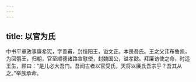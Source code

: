 ```yaml
---
---
---
```

title: 以官为氏
---




中书平章政事廉希宪，字善甫，封恒阳王，谥文正。本畏吾氏。王之父讳布鲁凯，为回鹘王，归朝，官至顺德诸路宣慰使，封魏国公，谥孝懿。拜廉访使之命，时适王生，顾曰：“是儿必大吾门。吾闻古者以官受氏，天将以廉氏吾宗乎？吾其从之。”举族承命。